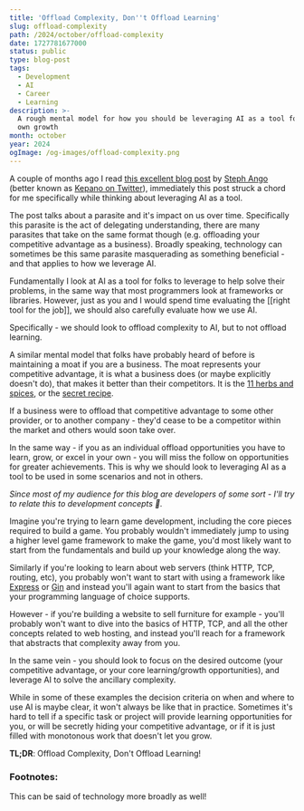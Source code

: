 ```yaml
---
title: 'Offload Complexity, Don''t Offload Learning'
slug: offload-complexity
path: /2024/october/offload-complexity
date: 1727781677000
status: public
type: blog-post
tags:
  - Development
  - AI
  - Career
  - Learning
description: >-
  A rough mental model for how you should be leveraging AI as a tool for your
  own growth
month: october
year: 2024
ogImage: /og-images/offload-complexity.png
---
```



A couple of months ago I read [this excellent blog post](https://stephango.com/understand) by [Steph Ango](https://stephango.com/) (better known as [Kepano on Twitter](https://x.com/kepano)), immediately this post struck a chord for me specifically while thinking about leveraging AI as a tool.

The post talks about a parasite and it's impact on us over time. Specifically this parasite is the act of delegating understanding, there are many parasites that take on the same format though (e.g. offloading your competitive advantage as a business). Broadly speaking, technology can sometimes be this same parasite masquerading as something beneficial - and that applies to how we leverage AI.

Fundamentally I look at AI as a tool for folks to leverage to help solve their problems, in the same way that most programmers look at frameworks or libraries. However, just as you and I would spend time evaluating the [[right tool for the job]], we should also carefully evaluate how we use AI.

Specifically - we should look to offload complexity to AI, but to not offload learning.

A similar mental model that folks have probably heard of before is maintaining a moat if you are a business. The moat represents your competitive advantage, it is what a business does (or maybe explicitly doesn't do), that makes it better than their competitors. It is the [11 herbs and spices](https://en.wikipedia.org/wiki/KFC_Original_Recipe), or the [secret recipe](https://en.wikipedia.org/wiki/Coca-Cola_formula#Secret_formula_on_display_at_World_of_Coca-Cola).

If a business were to offload that competitive advantage to some other provider, or to another company - they'd cease to be a competitor within the market and others would soon take over.

In the same way - if you as an individual offload opportunities you have to learn, grow, or excel in your own - you will miss the follow on opportunities for greater achievements. This is why we should look to leveraging AI<FootnoteRef id="1" /> as a tool to be used in some scenarios and not in others.

*Since most of my audience for this blog are developers of some sort - I'll try to relate this to development concepts 🙂.*

Imagine you're trying to learn game development, including the core pieces required to build a game. You probably wouldn't immediately jump to using a higher level game framework to make the game, you'd most likely want to start from the fundamentals and build up your knowledge along the way.

Similarly if you're looking to learn about web servers (think HTTP, TCP, routing, etc), you probably won't want to start with using a framework like [Express](https://expressjs.com/) or [Gin](https://gin-gonic.com/) and instead you'll again want to start from the basics that your programming language of choice supports.

However - if you're building a website to sell furniture for example - you'll probably won't want to dive into the basics of HTTP, TCP, and all the other concepts related to web hosting, and instead you'll reach for a framework that abstracts that complexity away from you.

In the same vein - you should look to focus on the desired outcome (your competitive advantage, or your core learning/growth opportunities), and leverage AI to solve the ancillary complexity.

While in some of these examples the decision criteria on when and where to use AI is maybe clear, it won't always be like that in practice. Sometimes it's hard to tell if a specific task or project will provide learning opportunities for you, or will be secretly hiding your competitive advantage, or if it is just filled with monotonous work that doesn't let you grow.

**TL;DR**: Offload Complexity, Don't Offload Learning!

### Footnotes:

<Footnote id="1">This can be said of technology more broadly as well!</Footnote>
